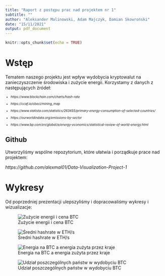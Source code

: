 ```yaml
---
title: "Raport z postępu prac nad projektem nr 1"
subtitle: ""
author: "Aleksander Malinowski, Adam Majczyk, Damian Skowroński"
date: "15/11/2021"
output: pdf_document
---
```


```r
knitr::opts_chunk$set(echo = TRUE)
```
# Wstęp

Tematem naszego projektu jest wpływ wydobycia kryptowalut na zanieczyszczenie środowiska i zużycie energii. Korzystamy z danych z następujących źródeł:

<font size="1"> 

* *https://www.blockchain.com/charts/hash-rate*

* *https://ccaf.io/cbeci/mining_map*

* *https://www.statista.com/statistics/263455/primary-energy-consumption-of-selected-countries/*

* *https://ourworldindata.org/emissions-by-sector*

* *https://www.bp.com/en/global/a/energy-economics/statistical-review-of-world-energy.html*

</font>

## Github

Utworzyliśmy wspólne repozytorium, które ułatwia i porządkuje prace nad projektem:

*https://github.com/alexmal01/Data-Visualization-Project-1*

# Wykresy

Od poprzedniej prezentacji ulepszyliśmy i dopracowaliśmy wykresy i wizualizacje:

![Zużycie energii i cena BTC](./20211024_TWDprojektWykresy/Rplot31.png)

![Średni hashrate w ETH/s](./Plots_Alek/DobryWykres.jpg)

![Energia na BTC a energia zużyta przez kraje](./Plots_Alek/Energia_panstwa.png)

![Udział poszczególnych państw w wydobyciu BTC](./Plots_Damian/Udzial_w_kopaniu.png)


